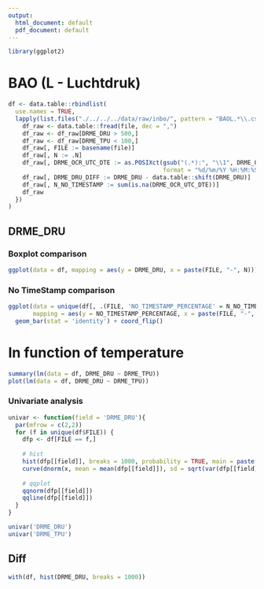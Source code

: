 ```yaml
---
output:
  html_document: default
  pdf_document: default
---
```


```r
library(ggplot2)
```

# BAO (L - Luchtdruk)

```r
df <- data.table::rbindlist(
  use.names = TRUE,
  lapply(list.files("./../../../data/raw/inbo/", pattern = "BAOL.*\\.csv", full.names = TRUE), function(file) {
    df_raw <- data.table::fread(file, dec = ",")
    df_raw <- df_raw[DRME_DRU > 500,]
    df_raw <- df_raw[DRME_TPU < 100,]
    df_raw[, FILE := basename(file)]
    df_raw[, N := .N]
    df_raw[, DRME_OCR_UTC_DTE := as.POSIXct(gsub("(.*):", "\\1", DRME_OCR_UTC_DTE),
                                            format = "%d/%m/%Y %H:%M:%S %z", tz = 'UTC')]
    df_raw[, DRME_DRU_DIFF := DRME_DRU - data.table::shift(DRME_DRU)]
    df_raw[, N_NO_TIMESTAMP := sum(is.na(DRME_OCR_UTC_DTE))]
    df_raw
  })
)
```

## DRME_DRU

### Boxplot comparison

```r
ggplot(data = df, mapping = aes(y = DRME_DRU, x = paste(FILE, "-", N))) + geom_boxplot() + coord_flip()
```

### No TimeStamp comparison

```r
ggplot(data = unique(df[, .(FILE, 'NO_TIMESTAMP_PERCENTAGE' = N_NO_TIMESTAMP/N, N)]), 
       mapping = aes(y = NO_TIMESTAMP_PERCENTAGE, x = paste(FILE, "-", N))) + 
  geom_bar(stat = 'identity') + coord_flip()
```

# In function of temperature

```r
summary(lm(data = df, DRME_DRU ~ DRME_TPU))
plot(lm(data = df, DRME_DRU ~ DRME_TPU))
```

### Univariate analysis

```r
univar <- function(field = 'DRME_DRU'){
  par(mfrow = c(2,2))
  for (f in unique(df$FILE)) {
    dfp <- df[FILE == f,]
    
    # hist
    hist(dfp[[field]], breaks = 1000, probability = TRUE, main = paste(f, ':', field))
    curve(dnorm(x, mean = mean(dfp[[field]]), sd = sqrt(var(dfp[[field]]))), add = TRUE, col = 'red')
    
    # qqplot
    qqnorm(dfp[[field]])
    qqline(dfp[[field]])
  }
}
```


```r
univar('DRME_DRU')
univar('DRME_TPU')
```

## Diff

```r
with(df, hist(DRME_DRU, breaks = 1000))
```

